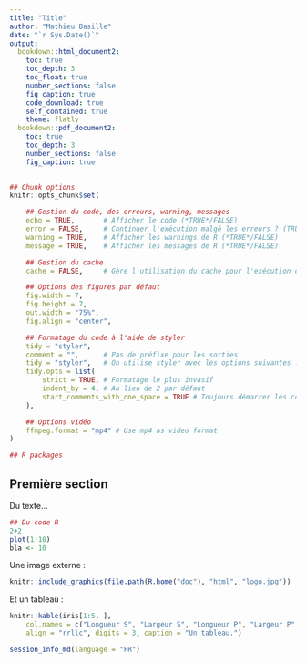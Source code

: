 ```yaml
---
title: "Title"
author: "Mathieu Basille"
date: "`r Sys.Date()`"
output:
  bookdown::html_document2:
    toc: true
    toc_depth: 3
    toc_float: true
    number_sections: false
    fig_caption: true
    code_download: true
    self_contained: true
    theme: flatly
  bookdown::pdf_document2:
    toc: true
    toc_depth: 3
    number_sections: false
    fig_caption: true
---
```



```r

## Chunk options
knitr::opts_chunk$set(

    ## Gestion du code, des erreurs, warning, messages
    echo = TRUE,       # Afficher le code (*TRUE*/FALSE)
    error = FALSE,     # Continuer l'exécution malgé les erreurs ? (TRUE/*FALSE*)
    warning = TRUE,    # Afficher les warnings de R (*TRUE*/FALSE)
    message = TRUE,    # Afficher les messages de R (*TRUE*/FALSE)

    ## Gestion du cache
    cache = FALSE,     # Gère l'utilisation du cache pour l'exécution du code (TRUE/*FALSE*)

    ## Options des figures par défaut
    fig.width = 7,
    fig.height = 7,
    out.width = "75%",
    fig.align = "center",

    ## Formatage du code à l'aide de styler
    tidy = "styler",
    comment = "",      # Pas de préfixe pour les sorties
    tidy = "styler",   # On utilise styler avec les options suivantes :
    tidy.opts = list(
        strict = TRUE, # Formatage le plus invasif
        indent_by = 4, # Au lieu de 2 par défaut
        start_comments_with_one_space = TRUE # Toujours démarrer les commentaires avec un espace
    ),

    ## Options vidéo
    ffmpeg.format = "mp4" # Use mp4 as video format
)

## R packages


```

## Première section

Du texte…

```r

## Du code R
2+2
plot(1:10)
bla <- 10

```

Une image externe :

```r

knitr::include_graphics(file.path(R.home("doc"), "html", "logo.jpg"))

```

Et un tableau :

```r

knitr::kable(iris[1:5, ],
    col.names = c("Longueur S", "Largeur S", "Longueur P", "Largeur P", "Espèce"),
    align = "rrllc", digits = 3, caption = "Un tableau.")

```



```r

session_info_md(language = "FR")

```
